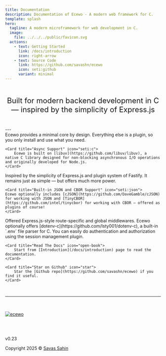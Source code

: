 ```yaml
---
title: Documentation
description: Documentation of Ecewo - A modern web framework for C.
template: splash
hero:
  tagline: A modern microframework for web development in C.
  image:
    file: ../../../public/favicon.svg
  actions:
    - text: Getting Started
      link: /docs/introduction
      icon: right-arrow
    - text: Source Code
      link: https://github.com/savashn/ecewo
      icon: seti:github
      variant: minimal
---
```



<p style="font-size: 1.5rem; text-align: center; margin-top: 5rem; margin-top: 3rem;">Built for modern backend development in C — inspired by the simplicity of Express.js</p>
<br/>
---
<br/>

<CardGrid stagger>
  <Card title="Everything Is A Plugin" icon="puzzle">
    Ecewo provides a minimal core by design. Everything else is a plugin, so you only install and use what you need.
  </Card>

	<Card title="Async Support" icon="seti:c">
		Ecewo is built on [libuv](https://github.com/libuv/libuv), a native C library designed for non-blocking asynchronous I/O operations and originally developed for Node.js.
	</Card>

  <Card title="Simple As Node.js" icon="node">
    Inspired by the simplicity of Express.js and plugin system of Fastify. It remains just as simple — but offers much more power.
	</Card>

	<Card title="Built-in JSON and CBOR Support" icon="seti:json">
    Ecewo optionally includes [cJSON](https://github.com/DaveGamble/cJSON) for working with JSON and [TinyCBOR](https://github.com/intel/tinycbor) for working with CBOR — offered as plugins of course!
	</Card>

  <Card title="Middleware Structure" icon="puzzle">
		Offered Express.js-style route-specific and global middlewares.
	</Card>

  <Card title="Env Configuration" icon="setting">
		Ecewo optionally offers [dotenv-c](https://github.com/Isty001/dotenv-c), a built-in `.env` file parser for C.
	</Card>

  <Card title="Authentication Mechanism" icon="seti:lock">
		You can easily do authentication and authorization using the session management plugin.
	</Card>

	<Card title="Read The Docs" icon="open-book">
		Start from [Introduction](/docs/introduction) page to read the documentation.
	</Card>

	<Card title="Star on Github" icon="star">
		Star the [Github repo](https://github.com/savashn/ecewo) if you find it useful.
	</Card>

</CardGrid>

<br />
<hr />
<br />
<br />

<div style={{ display: 'flex', flexDirection: 'column',justifyContent: 'center', alignItems: 'center' }}>
  <a href="https://github.com/savashn/ecewo">
    <img src='/ecewologo.svg' alt="ecewo" />
  </a>

  <br /><br />

  <p style={{fontSize: '2rem'}}>v0.23</p>
  <div>Copyright 2025 &copy; <a href="https://github.com/savashn">Savas Sahin</a></div>
</div>
